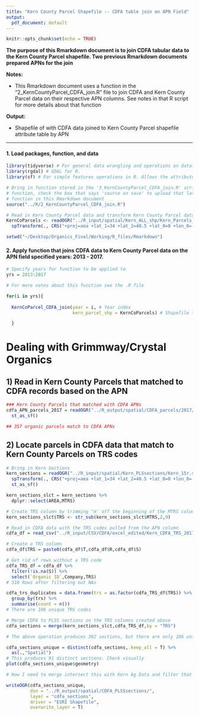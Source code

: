 ```yaml
---
title: "Kern County Parcel Shapefile -- CDFA table join on APN Field"
output:
  pdf_document: default
---
```


```r
knitr::opts_chunk$set(echo = TRUE)
```

**The purpose of this Rmarkdown document is to join CDFA tabular data to the Kern County Parcel shapefile. Two previous Rmarkdown documents prepared APNs for the join**

**Notes:** 

* This Rmarkdown document uses a function in the "2_KernCountyParcel_CDFA_join.R" file to join CDFA and Kern County Parcel data on their respective APN columns. See notes in that R script for more details about that function

**Output:**

* Shapefile of with CDFA data joined to Kern County Parcel shapefile attribute table by APN

---

#### 1. Load packages, function, and data
```r
library(tidyverse) # For general data wrangling and operations on dataframes
library(rgdal) # GDAL for R. 
library(sf) # For simple features operations in R. Allows the attribute table of a shapefile to be converted to a dataframe structure while maintaining the geometry for easy data view and operations. 

# Bring in function stored in the '3_KernCountyParcel_CDFA_join.R' script. If editing that 
# function, check the box that says 'source on save' to upload that latest version of the 
# function in this Rmarkdown document
source("../R/2_KernCountyParcel_CDFA_join.R")

# Read in Kern County Parcel data and transform Kern County Parcel data into the correct CRS for project. CA Teale Albers 2011
KernCoParcels <- readOGR("../R_input/spatial/Kern_ALL_shp/Kern_Parcels_2017_Final.shp") %>% 
  spTransform(., CRS("+proj=aea +lat_1=34 +lat_2=40.5 +lat_0=0 +lon_0=-120 +x_0=0 +y_0=-4000000 +ellps=GRS80 +datum=NAD83 +units=m +no_defs "))

setwd("~/Desktop/Organics_Final/Working/R_files/Rmarkdown")
```

#### 2. Apply function that joins CDFA data to Kern County Parcel data on the APN field specified years: 2013 - 2017. 
```r

# Specify years for function to be applied to
yrs = 2013:2017

# For more notes about this function see the .R file

for(i in yrs){
  
  KernCoParcel_CDFA_join(year = i, # Year index
                         kern_parcel_shp = KernCoParcels) # Shapefile to be used

  }

```

# Dealing with Grimmway/Crystal Organics

## 1) Read in Kern County Parcels that matched to CDFA records based on the APN
```r

### Kern County Parcels that matched with CDFA APNs
cdfa_APN_parcels_2017 = readOGR("../R_output/spatial/CDFA_parcels/2017/CDFA_Parcels2017.shp") %>% 
  st_as_sf()

## 357 organic parcels match to CDFA APNs

```

## 2) Locate parcels in CDFA data that match to Kern County Parcels on TRS codes
```r

# Bring in Kern Sections
kern_sections = readOGR("../R_input/spatial/Kern_PLSsections/Kern_15r.shp")%>% 
  spTransform(., CRS("+proj=aea +lat_1=34 +lat_2=40.5 +lat_0=0 +lon_0=-120 +x_0=0 +y_0=-4000000 +ellps=GRS80 +datum=NAD83 +units=m +no_defs ")) %>% 
  st_as_sf()

kern_sections_slct = kern_sections %>% 
  dplyr::select(AREA,MTRS)

# Create TRS column by trimming "m' off the beginning of the MTRS column values
kern_sections_slct$TRS <- str_sub(kern_sections_slct$MTRS,2,9)

# Read in CDFA data with the TRS codes pulled from the APN column
cdfa_df = read_csv("../R_input/CSV/CDFA/excel_edited/Kern_CDFA_TRS_2017.csv") 

# Create a TRS column
cdfa_df$TRS = paste0(cdfa_df$T,cdfa_df$R,cdfa_df$S)

# Get rid of rows without a TRS code
cdfa_TRS_df = cdfa_df %>% 
  filter(!is.na(S)) %>% 
  select(`Organic ID`,Company,TRS)
# 318 Rows after filtering out NAs

cdfa_trs_duplicates = data.frame(trs = as.factor(cdfa_TRS_df$TRS)) %>% 
  group_by(trs) %>% 
  summarise(count = n())
# There are 106 unique TRS codes

# Merge CDFA to PLSS sections on the TRS columns created above
cdfa_sections = merge(kern_sections_slct,cdfa_TRS_df,by = "TRS")

# The above operation produces 302 sections, but there are only 106 unique TRS codes. This must mean some duplicates are produced here. We only need to maintain the company name here, to check when we join this to kern ag data.

cdfa_sections_unique = distinct(cdfa_sections,.keep_all = T) %>% 
  as(.,"Spatial")
# This produces 91 distinct sections. Check visually
plot(cdfa_sections_unique$geometry)

# Now I need to merge intersect this with Kern Ag Data and filter that for any parcel that has organic in the name, then merge that with the cdfa_APN data

writeOGR(cdfa_sections_unique,
         dsn = "../R_output/spatial/CDFA_PLSSsections/",
         layer = "cdfa_sections",
         driver = "ESRI Shapefile",
         overwrite_layer = T)

```

